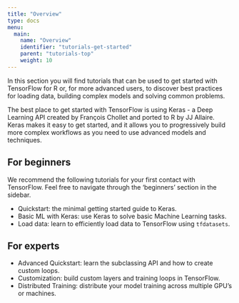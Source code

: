 ```yaml
---
title: "Overview"
type: docs
menu:
  main:
    name: "Overview"
    identifier: "tutorials-get-started"
    parent: "tutorials-top"
    weight: 10
---
```


In this section you will find tutorials that can be used to get started with TensorFlow for R or, for more advanced users, to discover best practices for loading data, building complex models and solving common problems.

The best place to get started with TensorFlow is using Keras - a Deep Learning API
created by François Chollet and ported to R by JJ Allaire. Keras makes it easy to get started, and it allows you to progressively 
build more complex workflows as you need to use advanced models and techniques. 

## For beginners

We recommend the following tutorials for your first contact with TensorFlow. 
Feel free to navigate through the 'beginners' section in the sidebar.

* Quickstart: the minimal getting started guide to Keras.
* Basic ML with Keras: use Keras to solve basic Machine Learning tasks.
* Load data: learn to efficiently load data to TensorFlow using `tfdatasets`.

## For experts

* Advanced Quickstart: learn the subclassing API and how to create custom loops.
* Customization: build custom layers and training loops in TensorFlow.
* Distributed Training: distribute your model training across multiple GPU's or machines.

